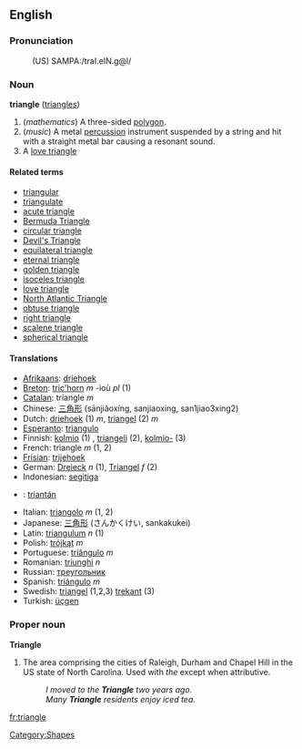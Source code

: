 ==English==
===Pronunciation===
:(US) SAMPA:/traI.eIN.g@l/

===Noun===
'''triangle''' ([[triangles]])

# (''mathematics'') A three-sided [[polygon]].
# (''music'') A metal [[percussion]] instrument suspended by a string and hit with a straight metal bar causing a resonant sound.
# A [[love triangle]]

====Related terms====
*[[triangular]]
*[[triangulate]]
*[[acute triangle]]
*[[Bermuda Triangle]]
*[[circular triangle]]
*[[Devil's Triangle]]
*[[equilateral triangle]]
*[[eternal triangle]]
*[[golden triangle]]
*[[isoceles triangle]]
*[[love triangle]]
*[[North Atlantic Triangle]]
*[[obtuse triangle]]
*[[right triangle]]
*[[scalene triangle]]
*[[spherical triangle]]

====Translations====
* [[Afrikaans]]: [[driehoek]]
* [[Breton]]: [[tric'horn]] ''m'' -ioù ''pl'' (1)
* [[Catalan]]: triangle ''m''
* Chinese: [[三角形]] (sānjiǎoxíng, sanjiaoxing, san1jiao3xing2)
* Dutch: [[driehoek]] (1) ''m'', [[triangel]] (2) ''m''
* [[Esperanto]]: [[triangulo]]
* Finnish: [[kolmio]] (1) , [[triangeli]] (2), [[kolmio-]] (3)
* French: triangle ''m'' (1, 2)
* [[Frisian]]: [[trijehoek]]
* German: [[Dreieck]] ''n'' (1), [[Triangel]] ''f'' (2)
* Indonesian: [[segitiga]]
* {{ga}}: [[triantán]]
* Italian: [[triangolo]] ''m'' (1, 2)
* Japanese: [[三角形]] (さんかくけい, sankakukei)
* Latin: [[triangulum]] ''n'' (1)
* Polish: [[trójkąt]] ''m''
* Portuguese: [[triângulo]] ''m''
* Romanian: [[triunghi]] ''n''
* Russian: [[треугольник]]
* Spanish: [[triángulo]] ''m''
* Swedish: [[triangel]] (1,2,3) [[trekant]] (3)
* Turkish: [[üçgen]]

===Proper noun===
'''Triangle'''

# The area comprising the cities of Raleigh, Durham and Chapel Hill in the US state of North Carolina.  Used with ''the'' except when attributive.
#: ''I moved to the '''Triangle''' two years ago.''
#: ''Many '''Triangle''' residents enjoy iced tea.''

[[Category:Shapes]]
[[fr:triangle]]